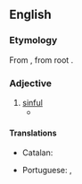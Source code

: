 ==English==

===Etymology===
From {{der|en|la|peccō|t=sin}}, from {{der|en|ine-pro|-}} root {{m|ine-pro|*pik-|t=to be [[angry]]}}.

===Adjective===
{{en-adj}}

# [[sinful]]
#* {{quote-book|lang=en|passage=a volume of '''peccaminous''' pornographical tendency entitled Sweets of Sin.|author=James Joyce|title=Ulysses|year=1918}}

====Translations====
{{trans-top|sinful}}
* Catalan: {{t|ca|pecaminós}}
{{trans-mid}}
* Portuguese: {{t|pt|pecaminoso|m}}, {{t|pt|pecaminosa|f}}
{{trans-bottom}}